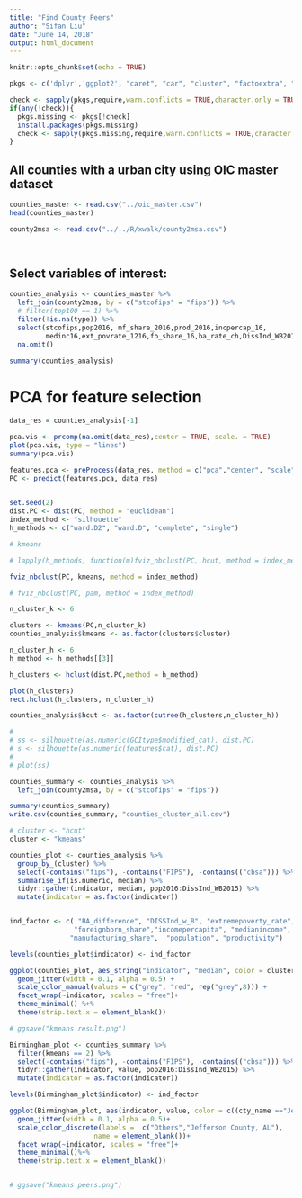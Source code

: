 ```yaml
---
title: "Find County Peers"
author: "Sifan Liu"
date: "June 14, 2018"
output: html_document
---
```


```r
knitr::opts_chunk$set(echo = TRUE)

pkgs <- c('dplyr','ggplot2', "caret", "car", "cluster", "factoextra", "dendextend")

check <- sapply(pkgs,require,warn.conflicts = TRUE,character.only = TRUE)
if(any(!check)){
  pkgs.missing <- pkgs[!check]
  install.packages(pkgs.missing)
  check <- sapply(pkgs.missing,require,warn.conflicts = TRUE,character.only = TRUE)
} 

```


## All counties with a urban city using OIC master dataset
```r
counties_master <- read.csv("../oic_master.csv")
head(counties_master)

county2msa <- read.csv("../../R/xwalk/county2msa.csv")

  
```

## Select variables of interest:

```r
counties_analysis <- counties_master %>%
  left_join(county2msa, by = c("stcofips" = "fips")) %>%
  # filter(top100 == 1) %>%
  filter(!is.na(type)) %>%
  select(stcofips,pop2016, mf_share_2016,prod_2016,incpercap_16,
         medinc16,ext_povrate_1216,fb_share_16,ba_rate_ch,DissInd_WB2015) %>%
  na.omit()

summary(counties_analysis)
```

# PCA for feature selection
```r
data_res = counties_analysis[-1] 

pca.vis <- prcomp(na.omit(data_res),center = TRUE, scale. = TRUE)
plot(pca.vis, type = "lines")
summary(pca.vis)
```


```r
features.pca <- preProcess(data_res, method = c("pca","center", "scale"), na.remove = TRUE)
PC <- predict(features.pca, data_res)
  
```

```r
set.seed(2)
dist.PC <- dist(PC, method = "euclidean")
index_method <- "silhouette"
h_methods <- c("ward.D2", "ward.D", "complete", "single")

```

```r

# kmeans

# lapply(h_methods, function(m)fviz_nbclust(PC, hcut, method = index_method, hc_method = m))

fviz_nbclust(PC, kmeans, method = index_method)

# fviz_nbclust(PC, pam, method = index_method)


```
```r
n_cluster_k <- 6

clusters <- kmeans(PC,n_cluster_k)
counties_analysis$kmeans <- as.factor(clusters$cluster)
```

```r

n_cluster_h <- 6
h_method <- h_methods[[3]]

h_clusters <- hclust(dist.PC,method = h_method)

plot(h_clusters)
rect.hclust(h_clusters, n_cluster_h)

counties_analysis$hcut <- as.factor(cutree(h_clusters,n_cluster_h))

# 
# ss <- silhouette(as.numeric(GCItype$modified_cat), dist.PC)
# s <- silhouette(as.numeric(features$cat), dist.PC)
# 
# plot(ss)
```

```r

counties_summary <- counties_analysis %>%
  left_join(county2msa, by = c("stcofips" = "fips"))

summary(counties_summary)
write.csv(counties_summary, "counties_cluster_all.csv")
```

```r

# cluster <- "hcut"
cluster <- "kmeans"

counties_plot <- counties_analysis %>%
  group_by_(cluster) %>%
  select(-contains("fips"), -contains("FIPS"), -contains(("cbsa"))) %>%
  summarise_if(is.numeric, median) %>%
  tidyr::gather(indicator, median, pop2016:DissInd_WB2015) %>%
  mutate(indicator = as.factor(indicator))


ind_factor <- c( "BA_difference", "DISSInd_w_B", "extremepoverty_rate", 
                "foreignborn_share","incomepercapita", "medianincome",
               "manufacturing_share",  "population", "productivity") 

levels(counties_plot$indicator) <- ind_factor

ggplot(counties_plot, aes_string("indicator", "median", color = cluster))+
  geom_jitter(width = 0.1, alpha = 0.5) +
  scale_color_manual(values = c("grey", "red", rep("grey",8))) +
  facet_wrap(~indicator, scales = "free")+
  theme_minimal() %+%
  theme(strip.text.x = element_blank())

# ggsave("kmeans result.png")

```
```r

Birmingham_plot <- counties_summary %>%
  filter(kmeans == 2) %>%
  select(-contains("fips"), -contains("FIPS"), -contains(("cbsa"))) %>%
  tidyr::gather(indicator, value, pop2016:DissInd_WB2015) %>%
  mutate(indicator = as.factor(indicator))

levels(Birmingham_plot$indicator) <- ind_factor

ggplot(Birmingham_plot, aes(indicator, value, color = c((cty_name =="Jefferson County") & (st_name == "Alabama"))))+
  geom_jitter(width = 0.1, alpha = 0.5)+
  scale_color_discrete(labels =  c("Others","Jefferson County, AL"),
                     name = element_blank())+
  facet_wrap(~indicator, scales = "free")+
  theme_minimal()%+%
  theme(strip.text.x = element_blank())


# ggsave("kmeans peers.png")
```

